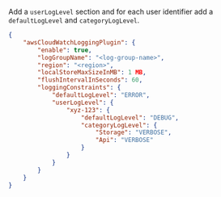 Add a `userLogLevel` section and for each user identifier add a `defaultLogLevel` and `categoryLogLevel`.

```json
{
    "awsCloudWatchLoggingPlugin": {
        "enable": true,
        "logGroupName": "<log-group-name>",
        "region": "<region>",
        "localStoreMaxSizeInMB": 1 MB,
        "flushIntervalInSeconds": 60,
        "loggingConstraints": {
            "defaultLogLevel": "ERROR",
            "userLogLevel": {
                "xyz-123": {
                    "defaultLogLevel": "DEBUG",
                    "categoryLogLevel": {
                        "Storage": "VERBOSE",
                        "Api": "VERBOSE"
                    }
                }
            }
        }
    }
}
```
